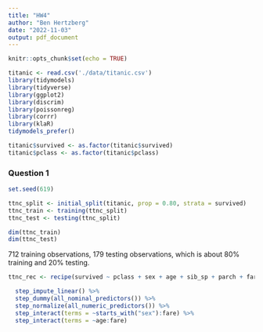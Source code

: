 ```yaml
---
title: "HW4"
author: "Ben Hertzberg"
date: "2022-11-03"
output: pdf_document
---
```


```r
knitr::opts_chunk$set(echo = TRUE)
```

```r
titanic <- read.csv('./data/titanic.csv')
library(tidymodels)
library(tidyverse)
library(ggplot2)
library(discrim)
library(poissonreg)
library(corrr)
library(klaR)
tidymodels_prefer()
```


```r
titanic$survived <- as.factor(titanic$survived)
titanic$pclass <- as.factor(titanic$pclass)
```


### Question 1

```r
set.seed(619)

ttnc_split <- initial_split(titanic, prop = 0.80, strata = survived)
ttnc_train <- training(ttnc_split)
ttnc_test <- testing(ttnc_split)

```

```r
dim(ttnc_train)
dim(ttnc_test)
```
712 training observations, 179 testing observations, which is about 80% training and 20% testing.

```r
ttnc_rec <- recipe(survived ~ pclass + sex + age + sib_sp + parch + fare, data = ttnc_train) %>%

  step_impute_linear() %>%
  step_dummy(all_nominal_predictors()) %>%  
  step_normalize(all_numeric_predictors()) %>%
  step_interact(terms = ~starts_with("sex"):fare) %>%
  step_interact(terms = ~age:fare)
```




